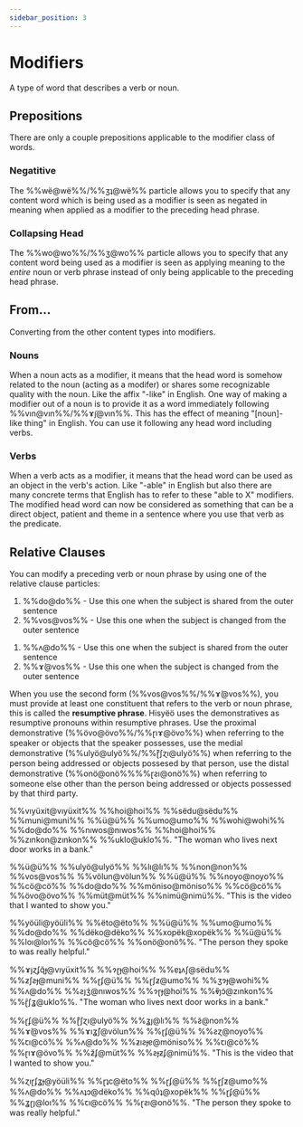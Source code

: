 ```yaml
---
sidebar_position: 3
---
```


# Modifiers

A type of word that describes a verb or noun.

## Prepositions

There are only a couple prepositions applicable to the modifier class of words.

### Negatitive

The %%wë@wë%%/%%ʒʇ@wë%% particle allows you to specify that any content word
which is being used as a modifier is seen as negated in meaning when applied
as a modifier to the preceding head phrase.

### Collapsing Head

The %%wo@wo%%/%%ʒ@wo%% particle allows you to specify that any content word
being used as a modifier is seen as applying meaning to the *entire* noun or
verb phrase instead of only being applicable to the preceding head phrase.

## From...

Converting from the other content types into modifiers.

### Nouns

When a noun acts as a modifier, it means that the head word is somehow related
to the noun (acting as a modifer) or shares some recognizable quality with the
noun. Like the affix "-like" in English. One way of making a modifier out of a
noun is to provide it as a word immediately following %%vın@vın%%/%%ɤ̃ȷ@vın%%.
This has the effect of meaning "[noun]-like thing" in English. You can use it
following any head word including verbs.


### Verbs

When a verb acts as a modifier, it means that the head word can be used as an
object in the verb's action. Like "-able" in English but also there are many
concrete terms that English has to refer to these "able to X" modifiers. The
modified head word can now be considered as something that can be a direct
object, patient and theme in a sentence where you use that verb as the
predicate.


## Relative Clauses

You can modify a preceding verb or noun phrase by using one of the relative
clause particles:

<Tabs groupId="popöun-kon-cukto" queryString>
    <TabItem value="latin" label="Latin" default>
        <ol>
          <li>%%do@do%% - Use this one when the subject is shared from the outer sentence</li>
          <li>%%vos@vos%% - Use this one when the subject is changed from the outer sentence</li>
        </ol>
    </TabItem>
    <TabItem value="opügido" label="ɽʋʄꜿɟʌ">
        <ol>
          <li>%%ʌ@do%% - Use this one when the subject is shared from the outer sentence</li>
          <li>%%ɤ́@vos%% - Use this one when the subject is changed from the outer sentence</li>
        </ol>
    </TabItem>
</Tabs>

When you use the second form (%%vos@vos%%/%%ɤ́@vos%%), you must provide at least
one constituent that refers to the verb or noun phrase, this is called the
**resumptive phrase**. Hisyëö uses the demonstratives as resumptive pronouns
within resumptive phrases. Use the proximal demonstrative
(%%övo@övo%%/%%ɽıɤ@övo%%) when referring to the speaker or objects that the
speaker possesses, use the medial demonstrative (%%ulyö@ulyö%%/%%ɽ͊ʃɀı@ulyö%%)
when referring to the person being addressed or objects possesed by that person,
use the distal demonstrative (%%onö@onö%%%%ɽƨı@onö%%) when referring to someone
else other than the person being addressed or objects possessed by that third
party.

<Tabs groupId="popöun-kon-cukto" queryString>
    <TabItem value="latin" label="Latin" default>
        <p>%%vıyüxit@vıyüxit%% %%hoi@hoi%% %%sëdu@sëdu%% %%muni@muni%% %%ü@ü%% %%umo@umo%% %%wohi@wohi%% %%do@do%% %%nıwos@nıwos%% %%hoi@hoi%% %%zınkon@zınkon%% %%uklo@uklo%%. "The woman who lives next door works in a bank."</p>
        <p>%%ü@ü%% %%ulyö@ulyö%% %%lı@lı%% %%non@non%% %%vos@vos%% %%völun@völun%% %%ü@ü%% %%noyo@noyo%% %%cö@cö%% %%do@do%% %%möniso@möniso%% %%cö@cö%% %%övo@övo%% %%müt@müt%% %%nimü@nimü%%. "This is the video that I wanted to show you."</p>
        <p>%%yöüli@yöüli%% %%ëto@ëto%% %%ü@ü%% %%umo@umo%% %%do@do%% %%dëko@dëko%% %%xopëk@xopëk%% %%ü@ü%% %%loı@loı%% %%cö@cö%% %%onö@onö%%. "The person they spoke to was really helpful."</p>
    </TabItem>
    <TabItem value="opügido" label="ɽʋʄꜿɟʌ">
        <p>%%ɤȷɀʄɋ̆ɟ@vıyüxit%% %%ɂɽɟ@hoi%% %%ɐʇʌʃ@sëdu%% %%ƶʃƨɟ@muni%% %%ɽʄ@ü%% %%ɽʃƶ@umo%% %%ʒɂɟ@wohi%% %%ʌ@do%% %%ƨȷʒ́@nıwos%% %%ɂɽɟ@hoi%% %%ⱴ̃ȷɔ̃@zınkon%% %%ɽ̑ʃʓ@uklo%%. "The woman who lives next door works in a bank."</p>
        <p>%%ɽʄ@ü%% %%ɽ͊ʃɀı@ulyö%% %%ʓȷ@lı%% %%ƨ̃@non%% %%ɤ́@vos%% %%ɤıʓ̃ʃ@völun%% %%ɽʄ@ü%% %%ƨɀ@noyo%% %%ꞇı@cö%% %%ʌ@do%% %%ƶıƨɟɐ@möniso%% %%ꞇı@cö%% %%ɽıɤ@övo%% %%ƶ̆ʄ@müt%% %%ƨɟƶʄ@nimü%%. "This is the video that I wanted to show you."</p>
        <p>%%ɀıɽʄʓɟ@yöüli%% %%ɽʇc@ëto%% %%ɽʄ@ü%% %%ɽʃƶ@umo%% %%ʌ@do%% %%ʌʇɔ@dëko%% %%ɋʋ̑ʇ@xopëk%% %%ɽʄ@ü%% %%ʓɽȷ@loı%% %%ꞇı@cö%% %%ɽƨı@onö%%. "The person they spoke to was really helpful."</p>
    </TabItem>
</Tabs>